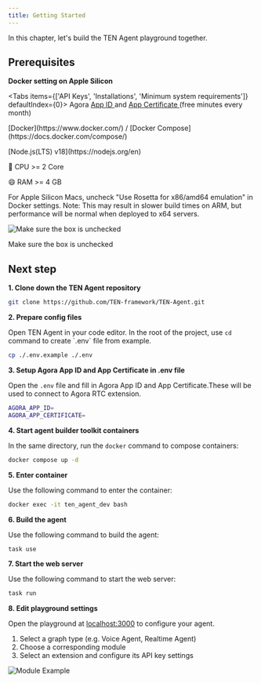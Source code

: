 ```yaml
---
title: Getting Started
---
```



In this chapter, let's build the TEN Agent playground together.

## Prerequisites

**Docker setting on Apple Silicon**

<Tabs items={['API Keys', 'Installations', 'Minimum system requirements']} defaultIndex={0}>
  <Tab>
Agora [ App ID ](https://docs.agora.io/en/video-calling/get-started/manage-agora-account?platform=web#create-an-agora-project) and [ App Certificate ](https://docs.agora.io/en/video-calling/get-started/manage-agora-account?platform=web#create-an-agora-project)(free minutes every month)
  </Tab>
  <Tab>
<p>[Docker](https://www.docker.com/) / [Docker Compose](https://docs.docker.com/compose/)</p>
<p>[Node.js(LTS) v18](https://nodejs.org/en)</p>
  </Tab>
  <Tab>
🎉 CPU >= 2 Core

😄 RAM >= 4 GB
  </Tab>
</Tabs>

<Callout>
  For Apple Silicon Macs, uncheck "Use Rosetta for x86/amd64 emulation" in
  Docker settings. Note: This may result in slower build times on ARM, but
  performance will be normal when deployed to x64 servers.
</Callout>

![Make sure the box is unchecked](/assets/gif/docker_setting.gif?raw=true)

<div style={{ textAlign: 'center', fontSize: '0.9em' }}>

Make sure the box is unchecked

</div>

## Next step

**1. Clone down the TEN Agent repository**

```sh title="Terminal"
git clone https://github.com/TEN-framework/TEN-Agent.git
```

**2. Prepare config files**

Open TEN Agent in your code editor. In the root of the project, use `cd` command to create \`.env\` file from example.

```sh title="Terminal"
cp ./.env.example ./.env
```

**3. Setup Agora App ID and App Certificate in .env file**

Open the `.env` file and fill in Agora App ID and App Certificate.These will be used to connect to Agora RTC extension.

```bash title=".env"
AGORA_APP_ID=
AGORA_APP_CERTIFICATE=
```

**4. Start agent builder toolkit containers**

In the same directory, run the `docker` command to compose containers:

```bash title="Terminal"
docker compose up -d
```

**5. Enter container**

Use the following command to enter the container:

```bash title="Bash"
docker exec -it ten_agent_dev bash
```

**6. Build the agent**

Use the following command to build the agent:

```bash title="Bash"
task use
```

**7. Start the web server**

Use the following command to start the web server:

```bash title="Bash"
task run
```

**8. Edit playground settings**

Open the playground at [localhost:3000](http://localhost:3000) to configure your agent.

1.  Select a graph type (e.g. Voice Agent, Realtime Agent)
2.  Choose a corresponding module
3.  Select an extension and configure its API key settings

![Module Example](/assets/gif/module-example.gif?raw=true)
